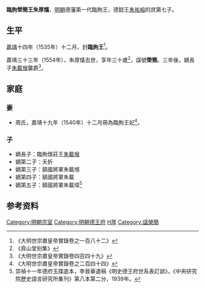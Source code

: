 '''臨朐榮簡王朱厚燨'''{{BD|1525年||1554年|catIdx=Z朱}}，[[明朝|明朝]]德藩第一代臨朐王，德懿王[[朱祐榕|朱祐榕]]的庶第七子。

==生平==
[[嘉靖|嘉靖]]十四年（1535年）十二月，封'''臨朐王'''<ref>《大明世宗肅皇帝實錄卷之一百八十二》</ref>。

嘉靖三十三年（1554年），朱厚燨去世，享年三十歲<ref>《弇山堂别集》</ref>，諡號'''榮簡'''。三年後，嫡長子[[朱載堠|朱載堠]]襲爵<ref>《大明世宗肅皇帝實錄卷四百四十九》</ref>。

==家庭==
===妻===
*周氏，嘉靖十九年（1540年）十二月冊為臨朐王妃<ref>《大明世宗肅皇帝實錄卷之二百四十四》</ref>。

===子===
*嫡長子：臨朐懷莊王[[朱載堠|朱載堠]]
*嫡第二子：夭折
*嫡第三子：鎮國將軍朱載㙳
*嫡第四子：鎮國將軍朱載{{缺字||63}}
*嫡第五子：鎮國將軍朱載墇<ref name=dfyd>崇禎十一年德府玉牒底本，李晉華遺稿《明史德王府世系表訂誤》，《中央研究院歷史語言研究所集刊》第八本第二分，1939年。</ref>

==参考资料==
{{reflist|2}}

{{s-start}}
{{s-none|無|[[明朝|明政府]]封之}}
{{s-ttl|title=[[明朝藩王列表_(德王系)#臨朐國|明臨朐國國王]]|years=1535年－1554年}}
{{s-aft|after=子懷莊王[[朱載堠|朱載堠]]}}
{{end}}

[[Category:明朝宗室|Category:明朝宗室]]
[[Category:明朝德王府|Category:明朝德王府]]
[[Category:朱姓|H厚]]
[[Category:諡榮簡|Category:諡榮簡]]